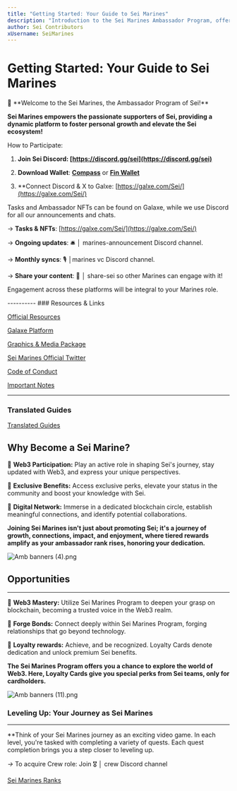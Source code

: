 ```yaml
---
title: "Getting Started: Your Guide to Sei Marines"
description: "Introduction to the Sei Marines Ambassador Program, offering community engagement, growth, and exclusive benefits within the Sei ecosystem."
author: Sei Contributors
xUsername: SeiMarines
---
```

# **Getting Started: Your Guide to Sei Marines**

<aside>
 🔴 **Welcome to the Sei Marines, the Ambassador Program of Sei!**

**Sei Marines empowers the passionate supporters of Sei, providing a dynamic platform to foster personal growth and elevate the Sei ecosystem!**

How to Participate:

1.  **Join Sei Discord: [https://discord.gg/sei](https://discord.gg/sei)**
    
2.  **Download Wallet**: [**Compass**](https://compasswallet.io/) or **[Fin Wallet](https://finwallet.com/)**
    
3.  **Connect Discord & X to Galxe: [https://galxe.com/Sei/](https://galxe.com/Sei/)
    

Tasks and Ambassador NFTs can be found on Galaxe, while we use Discord for all our announcements and chats.

→ **Tasks & NFTs**: [](https://galxe.com/Sei/)[https://galxe.com/Sei/](https://galxe.com/Sei/)

→ **Ongoing updates**: 🛎️ │ marines-announcement Discord channel.

→ **Monthly syncs**: 🎙️ │marines vc Discord channel.

→ **Share your content**: 🔱 │ share-sei so other Marines can engage with it!

Engagement across these platforms will be integral to your Marines role.

</aside>
----------
### Resources & Links


[Official Resources](https://3pgv.notion.site/Getting-Started-Your-Guide-to-Sei-Marines-76f45f7b736f4aa2a4a0d855daa171f0?p=232a7c7e80244cd6b06887eb748a1d80&pm=c)

[Galaxe Platform](https://3pgv.notion.site/Getting-Started-Your-Guide-to-Sei-Marines-76f45f7b736f4aa2a4a0d855daa171f0?p=2960857551644810ac7151cbb5d04c04&pm=c)

[Graphics & Media Package](https://3pgv.notion.site/Getting-Started-Your-Guide-to-Sei-Marines-76f45f7b736f4aa2a4a0d855daa171f0?p=a59f52ad57ed47508b330d5ba1987a6a&pm=c)

[Sei Marines Official Twitter](https://3pgv.notion.site/Getting-Started-Your-Guide-to-Sei-Marines-76f45f7b736f4aa2a4a0d855daa171f0?p=fd4ef7c6346345fabcbeb33c48f9c21f&pm=c)

[Code of Conduct](https://3pgv.notion.site/Getting-Started-Your-Guide-to-Sei-Marines-76f45f7b736f4aa2a4a0d855daa171f0?p=a5707ef7a5eb44308dd6c4fa4e346d38&pm=c)

[Important Notes](https://3pgv.notion.site/Getting-Started-Your-Guide-to-Sei-Marines-76f45f7b736f4aa2a4a0d855daa171f0?p=09952a09623545fc9bfc52fb9ffe6ad0&pm=c)


----------
### Translated Guides



[Translated Guides](https://www.notion.so/bf2b1621a9d140188082b20726da9c1f?pvs=21)

## **Why Become a Sei Marine?**


🔴 **Web3 Participation:** Play an active role in shaping Sei's journey, stay updated with Web3, and express your unique perspectives.

🔴 **Exclusive Benefits:** Access exclusive perks, elevate your status in the community and boost your knowledge with Sei.

🔴 **Digital Network:** Immerse in a dedicated blockchain circle, establish meaningful connections, and identify potential collaborations.

**Joining Sei Marines isn't just about promoting Sei; it's a journey of growth, connections, impact, and enjoyment, where tiered rewards amplify as your ambassador rank rises, honoring your dedication.**

![Amb banners (4).png](https://3pgv.notion.site/image/https%3A%2F%2Fprod-files-secure.s3.us-west-2.amazonaws.com%2F67de1769-1a47-4360-a082-e5b90fa0ed12%2F25a7256f-5bd4-4961-acca-1eb990aa1509%2FAmb_banners_(4).png?table=block&id=6903f189-f23a-4708-9220-3d23804bc836&spaceId=67de1769-1a47-4360-a082-e5b90fa0ed12&width=2000&userId=&cache=v2)

## **Opportunities**

----------

🔴 **Web3 Mastery:** Utilize Sei Marines Program to deepen your grasp on blockchain, becoming a trusted voice in the Web3 realm.

🔴 **Forge Bonds:** Connect deeply within Sei Marines Program, forging relationships that go beyond technology.

🔴 **Loyalty rewards:** Achieve, and be recognized. Loyalty Cards denote dedication and unlock premium Sei benefits.

**The Sei Marines Program offers you a chance to explore the world of Web3. Here, Loyalty Cards give you special perks from Sei teams, only for cardholders.**

![Amb banners (11).png](https://3pgv.notion.site/image/https%3A%2F%2Fprod-files-secure.s3.us-west-2.amazonaws.com%2F67de1769-1a47-4360-a082-e5b90fa0ed12%2F7dfe3556-58fa-4561-bc5b-0285922fec97%2FAmb_banners_(11).png?table=block&id=bfeaaedb-5b1e-4b17-a249-e0b88dbbd6eb&spaceId=67de1769-1a47-4360-a082-e5b90fa0ed12&width=2000&userId=&cache=v2)

### **Leveling Up: Your Journey as Sei Marines**

----------

**Think of your Sei Marines journey as an exciting video game. In each level, you're tasked with completing a variety of quests. Each quest completion brings you a step closer to leveling up.

_→_ To acquire Crew role: Join 🎖️ │ crew Discord channel

[Sei Marines Ranks](https://www.notion.so/c95924352c2c405faa3239de21bb57d2?pvs=21)